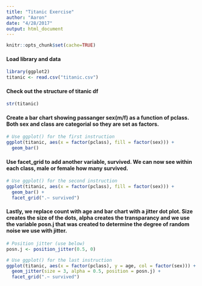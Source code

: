 ```yaml
---
title: "Titanic Exercise"
author: "Aaron"
date: "4/28/2017"
output: html_document
---
```


```r
knitr::opts_chunk$set(cache=TRUE)
```

#### Load library and data
```r

library(ggplot2)
titanic <- read.csv("titanic.csv")

```
#### Check out the structure of titanic df
```r
str(titanic)
```
#### Create a bar chart showing passanger sex(m/f) as a function of pclass. Both sex and class are categorial so they are set as factors.

```r

# Use ggplot() for the first instruction
ggplot(titanic, aes(x = factor(pclass), fill = factor(sex))) + 
  geom_bar()

```

#### Use facet_grid to add another variable, survived. We can now see within each class, male or female how many survived.

```r

# Use ggplot() for the second instruction
ggplot(titanic, aes(x = factor(pclass), fill = factor(sex))) + 
  geom_bar() + 
  facet_grid(".~ survived")

```

#### Lastly, we replace count with age and bar chart with a jitter dot plot. Size creates the size of the dots, alpha creates the transparancy and we use the variable posn.j that was created to determine the degree of random noise we use with jitter.

```r

# Position jitter (use below)
posn.j <- position_jitter(0.5, 0)

# Use ggplot() for the last instruction
ggplot(titanic, aes(x = factor(pclass), y = age, col = factor(sex))) + 
  geom_jitter(size = 3, alpha = 0.5, position = posn.j) +
  facet_grid(".~ survived")

```

